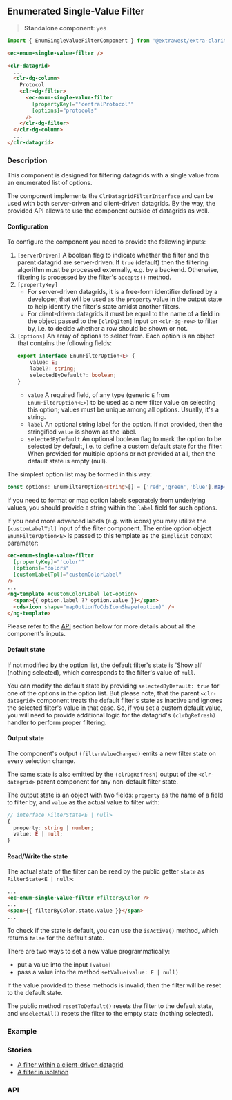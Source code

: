 

<style>
  { docsStylePatch }
</style>

<Meta
  of={EnumSingleFilterStories}
  name="Overview"
/>

## Enumerated Single-Value Filter

> **Standalone component**: yes

```typescript
import { EnumSingleValueFilterComponent } from '@extrawest/extra-clarity/datagrid-filters';
```
```html
<ec-enum-single-value-filter />
```
```html
<clr-datagrid>
  ...
  <clr-dg-column>
    Protocol
    <clr-dg-filter>
      <ec-enum-single-value-filter
        [propertyKey]="'centralProtocol'"
        [options]="protocols"
      />
    </clr-dg-filter>
  </clr-dg-column>
  ...
</clr-datagrid>
```

### Description

This component is designed for filtering datagrids with a single value from an enumerated list of options.

The component implements the `ClrDatagridFilterInterface` and can be used with both server-driven and client-driven
datagrids. By the way, the provided API allows to use the component outside of datagrids as well.

#### Configuration

To configure the component you need to provide the following inputs:

1. `[serverDriven]`  A boolean flag to indicate whether the filter and the parent datagrid are server-driven.
If `true` (default) then the filtering algorithm must be processed externally, e.g. by a backend.
Otherwise, filtering is processed by the filter's `accepts()` method.
2. `[propertyKey]`
    * For server-driven datagrids, it is a free-form identifier defined by a developer, that will be used
        as the `property` value in the output state to help identify the filter's state amidst another filters.
    * For client-driven datagrids it must be equal to the name of a field in the object passed to the `[clrDgItem]` input
        on `<clr-dg-row>` to filter by, i.e. to decide whether a row should be shown or not.
3. `[options]` An array of options to select from. Each option is an object that contains the following fields:
    ```typescript
    export interface EnumFilterOption<E> {
        value: E;
        label?: string;
        selectedByDefault?: boolean;
    }
    ```
    * `value`
        A required field, of any type (generic `E` from `EnumFilterOption<E>`) to be used as a new filter value
        on selecting this option; values must be unique among all options. Usually, it's a string.
    * `label`
        An optional string label for the option.
        If not provided, then the stringified `value` is shown as the label.
    * `selectedByDefault`
        An optional boolean flag to mark the option to be selected by default,
        i.e. to define a custom default state for the filter.
        When provided for multiple options or not provided at all, then the default state is empty (null).

The simplest option list may be formed in this way:
```typescript
const options: EnumFilterOption<string>[] = ['red','green','blue'].map(value => ({ value }));
```

If you need to format or map option labels separately from underlying values,
you should provide a string within the `label` field for such options.

If you need more advanced labels (e.g. with icons) you may utilize the `[customLabelTpl]` input of the filter component.
The entire option object `EnumFilterOption<E>` is passed to this template as the `$implicit` context parameter:

```html
<ec-enum-single-value-filter
  [propertyKey]="'color'"
  [options]="colors"
  [customLabelTpl]="customColorLabel"
/>
...
<ng-template #customColorLabel let-option>
  <span>{{ option.label ?? option.value }}</span>
  <cds-icon shape="mapOptionToCdsIconShape(option)" />
</ng-template>
```

Please refer to the [API](#api) section below for more details about all the component's inputs.

#### Default state

If not modified by the option list, the default filter's state is 'Show all' (nothing selected),
which corresponds to the filter's value of `null`.

You can modify the default state by providing `selectedByDefault: true` for one of the options in the option list.
But please note, that the parent `<clr-datagrid>` component treats the default filter's state as inactive
and ignores the selected filter's value in that case. So, if you set a custom default value,
you will need to provide additional logic for the datagrid's `(clrDgRefresh)` handler to perform proper filtering.

#### Output state

The component's output `(filterValueChanged)` emits a new filter state on every selection change.

The same state is also emitted by the `(clrDgRefresh)` output of the `<clr-datagrid>` parent component for any
non-default filter state.

The output state is an object with two fields: `property` as the name of a field to filter by, and `value` as the
actual value to filter with:
```typescript
// interface FilterState<E | null>
{
  property: string | number;
  value: E | null;
}
```

#### Read/Write the state

The actual state of the filter can be read by the public getter `state` as `FilterState<E | null>`:

```html
...
<ec-enum-single-value-filter #filterByColor />
...
<span>{{ filterByColor.state.value }}</span>
...
```

To check if the state is default, you can use the `isActive()` method, which returns `false` for the default state.

There are two ways to set a new value programmatically:
* put a value into the input `[value]`
* pass a value into the method `setValue(value: E | null)`

If the value provided to these methods is invalid, then the filter will be reset to the default state.

The public method `resetToDefault()` resets the filter to the default state, and
`unselectAll()` resets the filter to the empty state (nothing selected).

### Example

<Canvas of={EnumSingleFilterStories.DocsExampleStory} />

### Stories

* [A filter within a client-driven datagrid](/story/components-datagrid-filters-enum-single-value-filter--within-datagrid-story)
* [A filter in isolation](/story/components-datagrid-filters-enum-single-value-filter--filter-itself-story)

### API

<ArgTypes sort="requiredFirst" />
